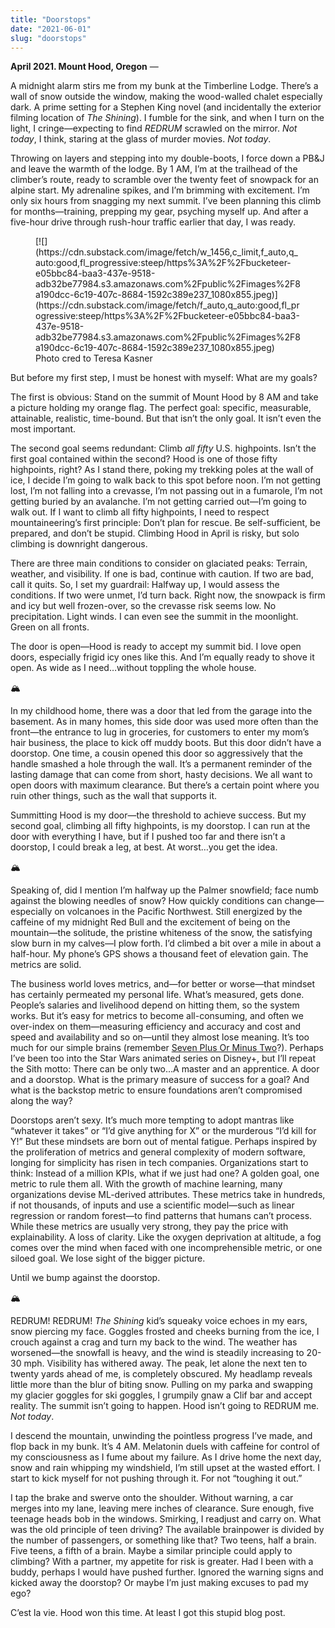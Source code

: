 ```yaml
---
title: "Doorstops"
date: "2021-06-01"
slug: "doorstops"
---
```


**April 2021. Mount Hood, Oregon** —

A midnight alarm stirs me from my bunk at the Timberline Lodge. There’s a wall of snow outside the window, making the wood-walled chalet especially dark. A prime setting for a Stephen King novel (and incidentally the exterior filming location of *The Shining*). I fumble for the sink, and when I turn on the light, I cringe—expecting to find *REDRUM* scrawled on the mirror. *Not today*, I think, staring at the glass of murder movies. *Not today*.

Throwing on layers and stepping into my double-boots, I force down a PB&amp;J and leave the warmth of the lodge. By 1 AM, I’m at the trailhead of the climber’s route, ready to scramble over the twenty feet of snowpack for an alpine start. My adrenaline spikes, and I’m brimming with excitement. I’m only six hours from snagging my next summit. I’ve been planning this climb for months—training, prepping my gear, psyching myself up. And after a five-hour drive through rush-hour traffic earlier that day, I was ready.

<figure class="wp-block-image">[![](https://cdn.substack.com/image/fetch/w_1456,c_limit,f_auto,q_auto:good,fl_progressive:steep/https%3A%2F%2Fbucketeer-e05bbc84-baa3-437e-9518-adb32be77984.s3.amazonaws.com%2Fpublic%2Fimages%2F8a190dcc-6c19-407c-8684-1592c389e237_1080x855.jpeg)](https://cdn.substack.com/image/fetch/f_auto,q_auto:good,fl_progressive:steep/https%3A%2F%2Fbucketeer-e05bbc84-baa3-437e-9518-adb32be77984.s3.amazonaws.com%2Fpublic%2Fimages%2F8a190dcc-6c19-407c-8684-1592c389e237_1080x855.jpeg)<figcaption>Photo cred to Teresa Kasner</figcaption></figure>But before my first step, I must be honest with myself: What are my goals?

The first is obvious: Stand on the summit of Mount Hood by 8 AM and take a picture holding my orange flag. The perfect goal: specific, measurable, attainable, realistic, time-bound. But that isn’t the only goal. It isn’t even the most important.

The second goal seems redundant: Climb *all fifty* U.S. highpoints. Isn’t the first goal contained within the second? Hood is one of those fifty highpoints, right? As I stand there, poking my trekking poles at the wall of ice, I decide I’m going to walk back to this spot before noon. I’m not getting lost, I’m not falling into a crevasse, I’m not passing out in a fumarole, I’m not getting buried by an avalanche. I’m not getting carried out—I’m going to walk out. If I want to climb all fifty highpoints, I need to respect mountaineering’s first principle: Don’t plan for rescue. Be self-sufficient, be prepared, and don’t be stupid. Climbing Hood in April is risky, but solo climbing is downright dangerous.

There are three main conditions to consider on glaciated peaks: Terrain, weather, and visibility. If one is bad, continue with caution. If two are bad, call it quits. So, I set my guardrail: Halfway up, I would assess the conditions. If two were unmet, I’d turn back. Right now, the snowpack is firm and icy but well frozen-over, so the crevasse risk seems low. No precipitation. Light winds. I can even see the summit in the moonlight. Green on all fronts.

The door is open—Hood is ready to accept my summit bid. I love open doors, especially frigid icy ones like this. And I’m equally ready to shove it open. As wide as I need…without toppling the whole house.

🏔️

In my childhood home, there was a door that led from the garage into the basement. As in many homes, this side door was used more often than the front—the entrance to lug in groceries, for customers to enter my mom’s hair business, the place to kick off muddy boots. But this door didn’t have a doorstop. One time, a cousin opened this door so aggressively that the handle smashed a hole through the wall. It’s a permanent reminder of the lasting damage that can come from short, hasty decisions. We all want to open doors with maximum clearance. But there’s a certain point where you ruin other things, such as the wall that supports it.

Summitting Hood is my door—the threshold to achieve success. But my second goal, climbing all fifty highpoints, is my doorstop. I can run at the door with everything I have, but if I pushed too far and there isn’t a doorstop, I could break a leg, at best. At worst…you get the idea.

🏔️

Speaking of, did I mention I’m halfway up the Palmer snowfield; face numb against the blowing needles of snow? How quickly conditions can change—especially on volcanoes in the Pacific Northwest. Still energized by the caffeine of my midnight Red Bull and the excitement of being on the mountain—the solitude, the pristine whiteness of the snow, the satisfying slow burn in my calves—I plow forth. I’d climbed a bit over a mile in about a half-hour. My phone’s GPS shows a thousand feet of elevation gain. The metrics are solid.

The business world loves metrics, and—for better or worse—that mindset has certainly permeated my personal life. What’s measured, gets done. People’s salaries and livelihood depend on hitting them, so the system works. But it’s easy for metrics to become all-consuming, and often we over-index on them—measuring efficiency and accuracy and cost and speed and availability and so on—until they almost lose meaning. It’s too much for our simple brains (remember [Seven Plus Or Minus Two](https://andersun.com/blog/seven/)?). Perhaps I’ve been too into the Star Wars animated series on Disney+, but I’ll repeat the Sith motto: There can be only two…A master and an apprentice. A door and a doorstop. What is the primary measure of success for a goal? And what is the backstop metric to ensure foundations aren’t compromised along the way?

Doorstops aren’t sexy. It’s much more tempting to adopt mantras like “whatever it takes” or “I’d give anything for X” or the murderous “I’d kill for Y!” But these mindsets are born out of mental fatigue. Perhaps inspired by the proliferation of metrics and general complexity of modern software, longing for simplicity has risen in tech companies. Organizations start to think: Instead of a million KPIs, what if we just had one? A golden goal, one metric to rule them all. With the growth of machine learning, many organizations devise ML-derived attributes. These metrics take in hundreds, if not thousands, of inputs and use a scientific model—such as linear regression or random forest—to find patterns that humans can’t process. While these metrics are usually very strong, they pay the price with explainability. A loss of clarity. Like the oxygen deprivation at altitude, a fog comes over the mind when faced with one incomprehensible metric, or one siloed goal. We lose sight of the bigger picture.

Until we bump against the doorstop.

🏔️

REDRUM! REDRUM! *The Shining* kid’s squeaky voice echoes in my ears, snow piercing my face. Goggles frosted and cheeks burning from the ice, I crouch against a crag and turn my back to the wind. The weather has worsened—the snowfall is heavy, and the wind is steadily increasing to 20-30 mph. Visibility has withered away. The peak, let alone the next ten to twenty yards ahead of me, is completely obscured. My headlamp reveals little more than the blur of biting snow. Pulling on my parka and swapping my glacier goggles for ski goggles, I grumpily gnaw a Clif bar and accept reality. The summit isn’t going to happen. Hood isn’t going to REDRUM me. *Not today*.

I descend the mountain, unwinding the pointless progress I’ve made, and flop back in my bunk. It’s 4 AM. Melatonin duels with caffeine for control of my consciousness as I fume about my failure. As I drive home the next day, snow and rain whipping my windshield, I’m still upset at the wasted effort. I start to kick myself for not pushing through it. For not “toughing it out.”

I tap the brake and swerve onto the shoulder. Without warning, a car merges into my lane, leaving mere inches of clearance. Sure enough, five teenage heads bob in the windows. Smirking, I readjust and carry on. What was the old principle of teen driving? The available brainpower is divided by the number of passengers, or something like that? Two teens, half a brain. Five teens, a fifth of a brain. Maybe a similar principle could apply to climbing? With a partner, my appetite for risk is greater. Had I been with a buddy, perhaps I would have pushed further. Ignored the warning signs and kicked away the doorstop? Or maybe I’m just making excuses to pad my ego?

C’est la vie. Hood won this time. At least I got this stupid blog post.